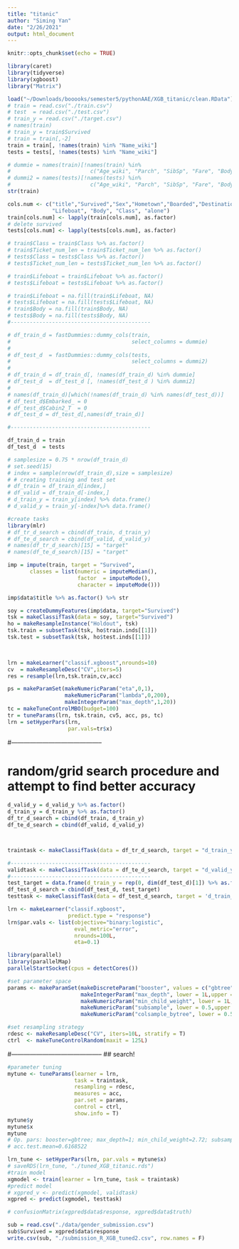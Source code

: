 ```yaml
---
title: "titanic"
author: "Siming Yan"
date: "2/26/2021"
output: html_document
---
```


```r
knitr::opts_chunk$set(echo = TRUE)

```

<!-- ## R Markdown -->
 

```r
library(caret)
library(tidyverse)
library(xgboost)
library("Matrix")
```


```r
load("~/Downloads/booooks/semester5/pythonAAE/XGB_titanic/clean.RData")
# train = read.csv("./train.csv")
# test  = read.csv("./test.csv")
# train_y = read.csv("./target.csv")
# names(train)
# train_y = train$Survived
# train = train[,-2]
train = train[, !names(train) %in% "Name_wiki"]
tests = tests[, !names(tests) %in% "Name_wiki"]

```

```r
# dummie = names(train)[!names(train) %in% 
#                         c("Age_wiki", "Parch", "SibSp", "Fare", "Body", "Lifeboat")]
# dummi2 = names(tests)[!names(tests) %in% 
#                         c("Age_wiki", "Parch", "SibSp", "Fare", "Body", "Lifeboat")]
str(train)

cols.num <- c("title","Survived","Sex","Hometown","Boarded","Destination",
              "Lifeboat", "Body", "Class", "alone")
train[cols.num] <- lapply(train[cols.num], as.factor)
# delete survived
tests[cols.num] <- lapply(tests[cols.num], as.factor)

# train$Class = train$Class %>% as.factor()
# train$Ticket_num_len = train$Ticket_num_len %>% as.factor()
# tests$Class = tests$Class %>% as.factor()
# tests$Ticket_num_len = tests$Ticket_num_len %>% as.factor()

# train$Lifeboat = train$Lifeboat %>% as.factor()
# tests$Lifeboat = tests$Lifeboat %>% as.factor()

# train$Lifeboat = na.fill(train$Lifeboat, NA)
# tests$Lifeboat = na.fill(tests$Lifeboat, NA)
# train$Body = na.fill(train$Body, NA)
# tests$Body = na.fill(tests$Body, NA)
#--------------------------------------------

# df_train_d = fastDummies::dummy_cols(train, 
#                                      select_columns = dummie)
# 
# df_test_d  = fastDummies::dummy_cols(tests, 
#                                      select_columns = dummi2)
# 
# df_train_d = df_train_d[, !names(df_train_d) %in% dummie]
# df_test_d  = df_test_d [, !names(df_test_d ) %in% dummi2]
# 
# names(df_train_d)[which(!names(df_train_d) %in% names(df_test_d))]
# df_test_d$Embarked_ = 0
# df_test_d$Cabin2_T  = 0
# df_test_d = df_test_d[,names(df_train_d)]

#--------------------------------------------

df_train_d = train
df_test_d  = tests
```


```r
# samplesize = 0.75 * nrow(df_train_d)
# set.seed(15)
# index = sample(nrow(df_train_d),size = samplesize)
# # creating training and test set
# df_train = df_train_d[index,]
# df_valid = df_train_d[-index,]
# d_train_y = train_y[index] %>% data.frame()
# d_valid_y = train_y[-index]%>% data.frame()
```

```r
#create tasks
library(mlr)
# df_tr_d_search = cbind(df_train, d_train_y)
# df_te_d_search = cbind(df_valid, d_valid_y)
# names(df_tr_d_search)[15] = "target"
# names(df_te_d_search)[15] = "target"

imp = impute(train, target = "Survived", 
       classes = list(numeric = imputeMedian(),
                      factor  = imputeMode(),
                      character = imputeMode()))

imp$data$title %>% as.factor() %>% str
```

```r

soy = createDummyFeatures(imp$data, target="Survived")
tsk = makeClassifTask(data = soy, target="Survived")
ho = makeResampleInstance("Holdout", tsk)
tsk.train = subsetTask(tsk, ho$train.inds[[1]])
tsk.test = subsetTask(tsk, ho$test.inds[[1]])
 


lrn = makeLearner("classif.xgboost",nrounds=10)
cv  = makeResampleDesc("CV",iters=5)
res = resample(lrn,tsk.train,cv,acc)

ps = makeParamSet(makeNumericParam("eta",0,1), 
                  makeNumericParam("lambda",0,200),
                  makeIntegerParam("max_depth",1,20))
tc = makeTuneControlMBO(budget=100)
tr = tuneParams(lrn, tsk.train, cv5, acc, ps, tc)
lrn = setHyperPars(lrn, 
                   par.vals=tr$x)

```

#--------------------------------------------

# random/grid search procedure and attempt to find better accuracy


```r

d_valid_y = d_valid_y %>% as.factor()
d_train_y = d_train_y %>% as.factor()
df_tr_d_search = cbind(df_train, d_train_y)
df_te_d_search = cbind(df_valid, d_valid_y)



traintask <- makeClassifTask(data = df_tr_d_search, target = "d_train_y")

#--------------------------------------------
validtask <- makeClassifTask(data = df_te_d_search, target = "d_valid_y")
#--------------------------------------------
test_target = data.frame(d_train_y = rep(0, dim(df_test_d)[1]) %>% as.factor())
df_test_d_search = cbind(df_test_d, test_target)
testtask <- makeClassifTask(data = df_test_d_search, target = 'd_train_y')
```

```r
lrn <- makeLearner("classif.xgboost", 
                   predict.type = "response")
lrn$par.vals <- list(objective="binary:logistic", 
                     eval_metric="error", 
                     nrounds=100L, 
                     eta=0.1)
```

```r
library(parallel)
library(parallelMap) 
parallelStartSocket(cpus = detectCores())
```

```r
#set parameter space
params <- makeParamSet(makeDiscreteParam("booster", values = c("gbtree","gblinear")),
                       makeIntegerParam("max_depth", lower = 1L,upper = 11L),
                       makeNumericParam("min_child_weight", lower = 1L,upper = 10L),
                       makeNumericParam("subsample", lower = 0.5,upper = .95),
                       makeNumericParam("colsample_bytree", lower = 0.5,upper = 1))

#set resampling strategy
rdesc <- makeResampleDesc("CV", iters=10L, stratify = T)
ctrl  <- makeTuneControlRandom(maxit = 125L)
```

#--------------------------------------------
## search!

```r
#parameter tuning
mytune <- tuneParams(learner = lrn, 
                     task = traintask, 
                     resampling = rdesc, 
                     measures = acc, 
                     par.set = params, 
                     control = ctrl, 
                     show.info = T)
mytune$y 
mytune$x
mytune
# Op. pars: booster=gbtree; max_depth=1; min_child_weight=2.72; subsample=0.781; colsample_bytree=0.502
# acc.test.mean=0.6168522
```

```r
lrn_tune <- setHyperPars(lrn, par.vals = mytune$x)
# saveRDS(lrn_tune, "./tuned_XGB_titanic.rds")
#train model
xgmodel <- train(learner = lrn_tune, task = traintask)
#predict model
# xgpred_v <- predict(xgmodel, validtask)
xgpred <- predict(xgmodel, testtask)
```

```r
# confusionMatrix(xgpred$data$response, xgpred$data$truth)
```

```r
sub = read.csv("./data/gender_submission.csv")
sub$Survived = xgpred$data$response
write.csv(sub, "./submission_R_XGB_tuned2.csv", row.names = F)
```